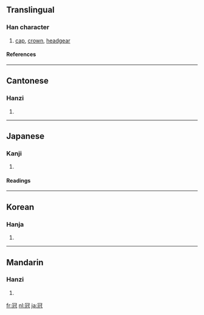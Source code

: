 ==Translingual==
===Han character===
{{Han char|rn=14|rad=冖|as=07|sn=9|four=3721<sub>4</sub>|canj=月一山戈 (BMUI)}}
# [[cap]], [[crown]], [[headgear]]
====References====
{{Han ref|kx=0130.230|dkj=01580|dj=0292.270|hdz=10303.180|uh=51A0|ud=20896|bh=AB61|bd=43873}}
----
==Cantonese==
===Hanzi===
{{yue-hanzi|jyut=|y=gun1, gun3}}
# {{defn|Cantonese}}
----
==Japanese==
===Kanji===
{{ja-kanji|grade=c|rs=冖07}}
# {{defn|Japanese}}
====Readings====
{{ja-readings|on=[[かん]] (kan)|kun=[[かんむり]] (kammuri)}}
----
==Korean==
===Hanja===
{{ko-hanja|hangeul=관|eumhun= [[갓]] 관|rv=gwan|mr=kwan}}
# {{defn|Korean}}

----
==Mandarin==
===Hanzi===
{{cmn-hanzi|pin=[[guān]] ([[guan1]])|wg=kuan<sup>1</sup>}}
# {{defn|Mandarin}}

[[fr:冠]]
[[nl:冠]]
[[ja:冠]]
